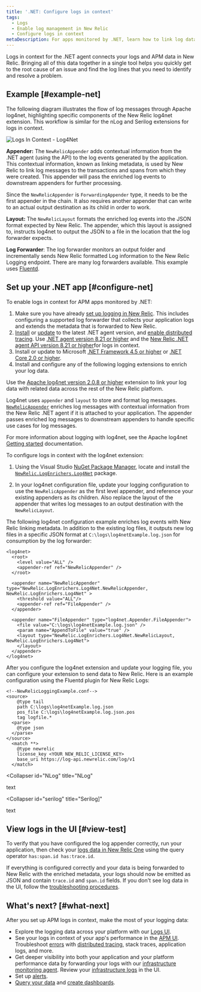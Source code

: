 ```yaml
---
title: '.NET: Configure logs in context'
tags:
  - Logs
  - Enable log management in New Relic
  - Configure logs in context
metaDescription: For apps monitored by .NET, learn how to link log data with related data across the rest of the New Relic platform.
---
```


Logs in context for the .NET agent connects your logs and APM data in New Relic. Bringing all of this data together in a single tool helps you quickly get to the root cause of an issue and find the log lines that you need to identify and resolve a problem.

## Example [#example-net]

The following diagram illustrates the flow of log messages through Apache log4net, highlighting specific components of the New Relic log4net extension. This workflow is similar for the nLog and Serilog extensions for logs in context.

![Logs In Context - Log4Net](./images/LogsInContext---Log4Net.jpg "log4net extension for logs in context")

**Appender:** The `NewRelicAppender` adds contextual information from the .NET agent (using the API) to the log events generated by the application. This contextual information, known as linking metadata, is used by New Relic to link log messages to the transactions and spans from which they were created. This appender will pass the enriched log events to downstream appenders for further processing.

Since the `NewRelicAppender` is `ForwardingAppender` type, it needs to be the first appender in the chain. It also requires another appender that can write to an actual output destination as its child in order to work.

**Layout:** The `NewRelicLayout` formats the enriched log events into the JSON format expected by New Relic. The appender, which this layout is assigned to, instructs log4net to output the JSON to a file in the location that the log forwarder expects.

**Log Forwarder**: The log forwarder monitors an output folder and incrementally sends New Relic formatted Log information to the New Relic Logging endpoint. There are many log forwarders available. This example uses [Fluentd](https://www.fluentd.org/).

## Set up your .NET app [#configure-net]

To enable logs in context for APM apps monitored by .NET:

1. Make sure you have already [set up logging in New Relic](/docs/logs/enable-log-management-new-relic/enable-log-monitoring-new-relic/enable-log-management-new-relic/). This includes configuring a supported log forwarder that collects your application logs and extends the metadata that is forwarded to New Relic.
2. [Install](/docs/agents/net-agent/installation/introduction-net-agent-install) or [update](//docs/agents/net-agent/installation/update-net-agent) to the latest .NET agent version, and [enable distributed tracing](/docs/distributed-tracing/enable-configure/quick-start/). Use [.NET agent version 8.21 or higher](/docs/release-notes/agent-release-notes/net-release-notes/) and the [New Relic .NET agent API version 8.21 or higher](/docs/agents/net-agent/net-agent-api)for logs in context.
3. Install or update to Microsoft [.NET Framework 4.5 or higher](https://dotnet.microsoft.com/download/dotnet-framework) or [.NET Core 2.0 or higher](https://dotnet.microsoft.com/download/dotnet-core).
4. Install and configure any of the following logging extensions to enrich your log data.

<CollapserGroup>
  <Collapser
    id="log4net"
    title="Apache log4net 2.0.8 or higher"
  >

  Use the [Apache log4net version 2.0.8 or higher](https://logging.apache.org/log4net/) extension to link your log data with related data across the rest of the New Relic platform.

  Log4net uses `appender` and `layout` to store and format log messages. [`NewRelicAppender`](https://github.com/newrelic/newrelic-logenricher-dotnet/tree/master/src/Log4Net) enriches log messages with contextual information from the New Relic .NET agent if it is attached to your application. The appender passes enriched log messages to downstream appenders to handle specific use cases for log messages.
  
  For more information about logging with log4net, see the Apache log4net [Getting started](https://logging.apache.org/log4net/) documentation.

  To configure logs in context with the log4net extension:

  1. Using the Visual Studio [NuGet Package Manager](https://docs.microsoft.com/en-us/nuget/consume-packages/install-use-packages-visual-studio), locate and install the [`NewRelic.LogEnrichers.Log4Net`](https://www.nuget.org/packages/NewRelic.LogEnrichers.Log4Net/) package.

  2. In your log4net configuration file, update your logging configuration to use the `NewRelicAppender` as the first level appender, and reference your existing appenders as its children. Also replace the layout of the appender that writes log messages to an output destination with the `NewRelicLayout`.

  The following log4net configuration example enriches log events with New Relic linking metadata. In addition to the existing log files, it outputs new log files in a specific JSON format at `C:\logs\log4netExample.log.json` for consumption by the log forwarder:

  ```
  <log4net>
    <root>
      <level value="ALL" />
      <appender-ref ref="NewRelicAppender" />
    </root>

    <appender name="NewRelicAppender" type="NewRelic.LogEnrichers.Log4Net.NewRelicAppender, NewRelic.LogEnrichers.Log4Net" >
      <threshold value="ALL"/>
      <appender-ref ref="FileAppender" />
    </appender>

    <appender name="FileAppender" type="log4net.Appender.FileAppender">
      <file value="C:\logs\log4netExample.log.json" />
      <param name="AppendToFile" value="true" />
      <layout type="NewRelic.LogEnrichers.Log4Net.NewRelicLayout, NewRelic.LogEnrichers.Log4Net">
      </layout>
    </appender>
  </log4net>
  ```

  After you configure the log4net extension and update your logging file, you can configure your extension to send data to New Relic. Here is an example configuration using the Fluentd plugin for New Relic Logs:

  ```
  <!--NewRelicLoggingExample.conf-->
  <source>
      @type tail 
      path C:\logs\log4netExample.log.json
      pos_file C:\logs\log4netExample.log.json.pos
      tag logfile.*
    <parse> 
      @type json
    </parse>
  </source>
    <match **> 
      @type newrelic
      license_key <YOUR NEW_RELIC_LICENSE_KEY>
      base_uri https://log-api.newrelic.com/log/v1
    </match>
  ```

  </Collapser>

  <Collapser
    id="NLog"
    title="NLog"
  >

  text

  </Collapser>

  <Collapser
    id="serilog"
    title="Serilog]"
  >

  text

  </Collapser>

</CollapserGroup>

## View logs in the UI [#view-test]

To verify that you have configured the log appender correctly, run your application, then check your [logs data in New Relic One](/docs/logs/log-management/ui-data/use-logs-ui/) using the query operator `has:span.id has:trace.id`.

If everything is configured correctly and your data is being forwarded to New Relic with the enriched metadata, your logs should now be emitted as JSON and contain `trace.id` and `span.id` fields. If you don't see log data in the UI, follow the [troubleshooting procedures](/docs/logs/log-management/troubleshooting/no-log-data-appears-ui/).

## What's next? [#what-next]

After you set up APM logs in context, make the most of your logging data:

* Explore the logging data across your platform with our [Logs UI](/docs/logs/log-management/ui-data/use-logs-ui/).
* See your logs in context of your app's performance in the [APM UI](/docs/logs/log-management/ui-data/use-logs-ui/#links). Troubleshoot [errors](/docs/apm/apm-ui-pages/error-analytics/errors-page-find-fix-verify-problems/) with [distributed tracing](/docs/apm/distributed-tracing/ui-data/understand-use-distributed-tracing-data), stack traces, application logs, and more.
* Get deeper visibility into both your application and your platform performance data by forwarding your logs with our [infrastructure monitoring agent](/docs/logs/enable-log-management-new-relic/enable-log-monitoring-new-relic/forward-your-logs-using-infrastructure-agent/). Review your [infrastructure logs](/docs/logs/log-management/ui-data/use-logs-ui/#links) in the UI.
* Set up [alerts](/docs/alerts-applied-intelligence/new-relic-alerts/alert-conditions/create-alert-conditions/).
* [Query your data](/docs/query-your-data/explore-query-data/get-started/introduction-querying-new-relic-data/) and [create dashboards](/docs/query-your-data/explore-query-data/dashboards/introduction-dashboards/).
